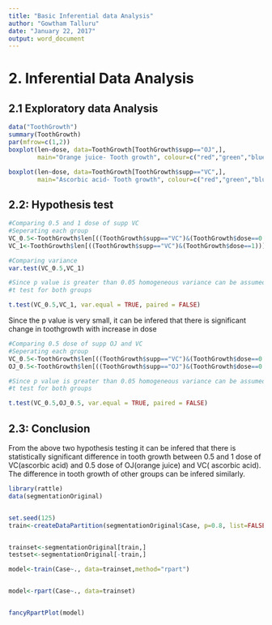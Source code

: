 ---
title: "Basic Inferential data Analysis"
author: "Gowtham Talluru"
date: "January 22, 2017"
output: word_document
---

# 2. Inferential Data Analysis

## 2.1 Exploratory data Analysis
```{r tooth growth}
data("ToothGrowth")
summary(ToothGrowth)
par(mfrow=c(1,2))
boxplot(len~dose, data=ToothGrowth[ToothGrowth$supp=="OJ",],
        main="Orange juice- Tooth growth", colour=c("red","green","blue"))

boxplot(len~dose, data=ToothGrowth[ToothGrowth$supp=="VC",],
        main="Ascorbic acid- Tooth growth", colour=c("red","green","blue"))
```

## 2.2: Hypothesis test
```{r}
#Comparing 0.5 and 1 dose of supp VC
#Seperating each group
VC_0.5<-ToothGrowth$len[((ToothGrowth$supp=="VC")&(ToothGrowth$dose==0.5))]
VC_1<-ToothGrowth$len[((ToothGrowth$supp=="VC")&(ToothGrowth$dose==1))]

#Comparing variance
var.test(VC_0.5,VC_1)

#Since p value is greater than 0.05 homogeneous variance can be assumed
#t test for both groups

t.test(VC_0.5,VC_1, var.equal = TRUE, paired = FALSE)

```
Since the p value is very small, it can be infered that there is significant 
change in toothgrowth with increase in dose


```{r}
#Comparing 0.5 dose of supp OJ and VC
#Seperating each group
VC_0.5<-ToothGrowth$len[((ToothGrowth$supp=="VC")&(ToothGrowth$dose==0.5))]
OJ_0.5<-ToothGrowth$len[((ToothGrowth$supp=="OJ")&(ToothGrowth$dose==0.5))]

#Since p value is greater than 0.05 homogeneous variance can be assumed
#t test for both groups

t.test(VC_0.5,OJ_0.5, var.equal = TRUE, paired = FALSE)

```


## 2.3: Conclusion
From the above two hypothesis testing it can be infered that there is statistically significant difference in tooth growth between 0.5 and 1 dose of VC(ascorbic acid) and 0.5 dose of OJ(orange juice) and VC( ascorbic acid). The difference in tooth growth of other groups can be infered similarly.




```{r}

library(rattle)
data(segmentationOriginal)


set.seed(125)
train<-createDataPartition(segmentationOriginal$Case, p=0.8, list=FALSE)


trainset<-segmentationOriginal[train,]
testset<-segmentationOriginal[-train,]

model<-train(Case~., data=trainset,method="rpart")


model<-rpart(Case~., data=trainset)


fancyRpartPlot(model)
```




